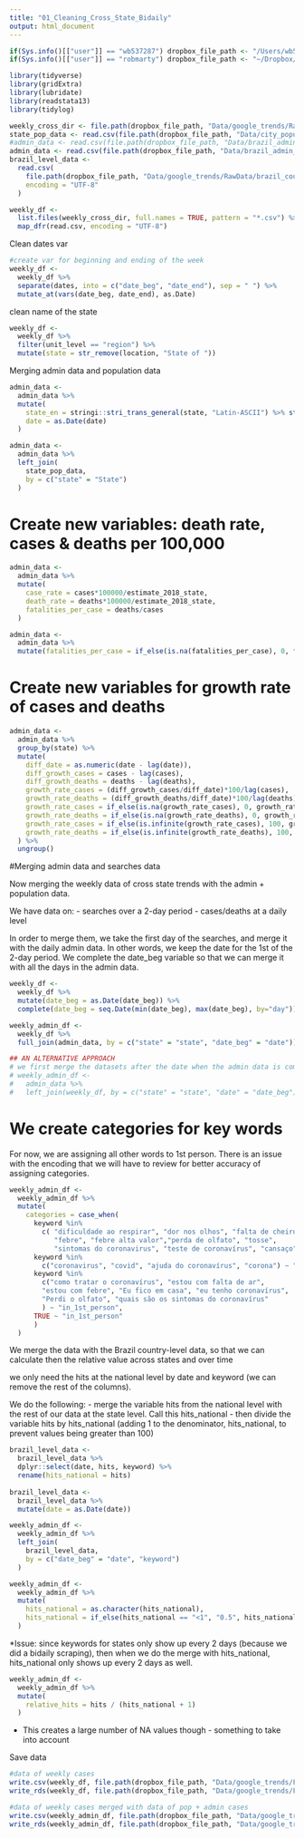 ```yaml
---
title: "01_Cleaning_Cross_State_Bidaily"
output: html_document
---
```



```r
if(Sys.info()[["user"]] == "wb537287") dropbox_file_path <- "/Users/wb537287/Dropbox/COVID Social Media Analysis/"
if(Sys.info()[["user"]] == "robmarty") dropbox_file_path <- "~/Dropbox/World Bank/Side Work/COVID Social Media Analysis"

library(tidyverse)
library(gridExtra)
library(lubridate)
library(readstata13)
library(tidylog)

weekly_cross_dir <- file.path(dropbox_file_path, "Data/google_trends/RawData/cross_state_bidaily/")
state_pop_data <- read.csv(file.path(dropbox_file_path, "Data/city_population/FinalData/brazil_state_pop.csv"))
#admin_data <- read.csv(file.path(dropbox_file_path, "Data/brazil_admin_data/brazil_covid19_200419.csv"), encoding = "UTF-8")
admin_data <- read.csv(file.path(dropbox_file_path, "Data/brazil_admin_data/brazil_covid19_200513.csv"), encoding = "UTF-8")
brazil_level_data <- 
  read.csv(
    file.path(dropbox_file_path, "Data/google_trends/RawData/brazil_country_extract_2020-05-11.csv"), 
    encoding = "UTF-8"
  )

weekly_df <- 
  list.files(weekly_cross_dir, full.names = TRUE, pattern = "*.csv") %>% 
  map_dfr(read.csv, encoding = "UTF-8")
```

Clean dates var
```r
#create var for beginning and ending of the week
weekly_df <- 
  weekly_df %>% 
  separate(dates, into = c("date_beg", "date_end"), sep = " ") %>% 
  mutate_at(vars(date_beg, date_end), as.Date)
```

clean name of the state
```r
weekly_df <- 
  weekly_df %>% 
  filter(unit_level == "region") %>% 
  mutate(state = str_remove(location, "State of "))
```

Merging admin data and population data

```r
admin_data <- 
  admin_data %>% 
  mutate(
    state_en = stringi::stri_trans_general(state, "Latin-ASCII") %>% str_to_upper(), 
    date = as.Date(date)
  ) 

admin_data <- 
  admin_data %>% 
  left_join(
    state_pop_data, 
    by = c("state" = "State")
  )
```

# Create new variables: death rate, cases & deaths per 100,000

```r
admin_data <- 
  admin_data %>% 
  mutate(
    case_rate = cases*100000/estimate_2018_state, 
    death_rate = deaths*100000/estimate_2018_state, 
    fatalities_per_case = deaths/cases
  )

admin_data <- 
  admin_data %>% 
  mutate(fatalities_per_case = if_else(is.na(fatalities_per_case), 0, fatalities_per_case))
```

# Create new variables for growth rate of cases and deaths 

```r
admin_data <- 
  admin_data %>%
  group_by(state) %>% 
  mutate(
    diff_date = as.numeric(date - lag(date)), 
    diff_growth_cases = cases - lag(cases), 
    diff_growth_deaths = deaths - lag(deaths), 
    growth_rate_cases = (diff_growth_cases/diff_date)*100/lag(cases),
    growth_rate_deaths = (diff_growth_deaths/diff_date)*100/lag(deaths),
    growth_rate_cases = if_else(is.na(growth_rate_cases), 0, growth_rate_cases), 
    growth_rate_deaths = if_else(is.na(growth_rate_deaths), 0, growth_rate_deaths), 
    growth_rate_cases = if_else(is.infinite(growth_rate_cases), 100, growth_rate_cases), 
    growth_rate_deaths = if_else(is.infinite(growth_rate_deaths), 100, growth_rate_deaths), 
  ) %>% 
  ungroup()
```

#Merging admin data and searches data

Now merging the weekly data of cross state trends with the admin + population data.

We have data on: 
- searches over a 2-day period 
- cases/deaths at a daily level

In order to merge them, we take the first day of the searches, and merge it with the daily admin data. In other words, we keep the date for the 1st of the 2-day period. We complete the date_beg variable so that we can merge it with all the days in the admin data.

```r
weekly_df <-
  weekly_df %>%
  mutate(date_beg = as.Date(date_beg)) %>%
  complete(date_beg = seq.Date(min(date_beg), max(date_beg), by="day"))

weekly_admin_df <-
  weekly_df %>%
  full_join(admin_data, by = c("state" = "state", "date_beg" = "date"))

## AN ALTERNATIVE APPROACH 
# we first merge the datasets after the date when the admin data is complete
# weekly_admin_df <- 
#   admin_data %>% 
#   left_join(weekly_df, by = c("state" = "state", "date" = "date_beg")) 
```


# We create categories for key words

For now, we are assigning all other words to 1st person. There is an issue with the encoding that we will have to review for better accuracy of assigning categories. 
```r
weekly_admin_df <- 
  weekly_admin_df %>% 
  mutate(
    categories = case_when(
      keyword %in% 
        c( "dificuldade ao respirar", "dor nos olhos", "falta de cheiro", 
           "febre", "febre alta valor","perda de olfato", "tosse",
           "sintomas do coronavirus", "teste de coronavírus", "cansaço") ~ "symptoms",
      keyword %in% 
        c("coronavirus", "covid", "ajuda do coronavírus", "corona") ~ "virus", 
      keyword %in% 
        c("como tratar o coronavírus", "estou com falta de ar",
        "estou com febre", "Eu fico em casa", "eu tenho coronavírus",
        "Perdi o olfato", "quais são os sintomas do coronavírus"
        ) ~ "in_1st_person", 
      TRUE ~ "in_1st_person"
      )
  )
```

We merge the data with the Brazil country-level data, so that we can calculate then the relative value across states and over time

we only need the hits at the national level by date and keyword (we can remove the rest of the columns). 

We do the following: 
- merge the variable hits from the national level with the rest of our data at the state level. Call this hits_national
- then divide the variable hits by hits_national (adding 1 to the denominator, hits_national, to prevent values being greater than 100)


```r
brazil_level_data <- 
  brazil_level_data %>% 
  dplyr::select(date, hits, keyword) %>% 
  rename(hits_national = hits)
  
brazil_level_data <- 
  brazil_level_data %>% 
  mutate(date = as.Date(date))

weekly_admin_df <- 
  weekly_admin_df %>% 
  left_join(
    brazil_level_data, 
    by = c("date_beg" = "date", "keyword")
  )

weekly_admin_df <- 
  weekly_admin_df %>% 
  mutate(
    hits_national = as.character(hits_national),
    hits_national = if_else(hits_national == "<1", "0.5", hits_national) %>% as.numeric
  ) 

```

*Issue: since keywords for states only show up every 2 days (because we did a bidaily scraping), then when we do the merge with hits_national, hits_national only shows up every 2 days as well.

```r
weekly_admin_df <- 
  weekly_admin_df %>% 
  mutate(
    relative_hits = hits / (hits_national + 1)
  )
```

* This creates a large number of NA values though - something to take into account

Save data
```r
#data of weekly cases
write.csv(weekly_df, file.path(dropbox_file_path, "Data/google_trends/FinalData/brazil_crossstates_bidaily.csv"))
write_rds(weekly_df, file.path(dropbox_file_path, "Data/google_trends/FinalData/brazil_crossstates_bidaily.rds"))

#data of weekly cases merged with data of pop + admin cases
write.csv(weekly_admin_df, file.path(dropbox_file_path, "Data/google_trends/FinalData/brazil_crossstates_bidaily_admin.csv"))
write_rds(weekly_admin_df, file.path(dropbox_file_path, "Data/google_trends/FinalData/brazil_crossstates_bidaily_admin.rds"))
```

